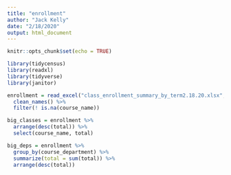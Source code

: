```yaml
---
title: "enrollment"
author: "Jack Kelly"
date: "2/18/2020"
output: html_document
---
```


```r
knitr::opts_chunk$set(echo = TRUE)
```

```r
library(tidycensus)
library(readxl)
library(tidyverse)
library(janitor)

enrollment = read_excel("class_enrollment_summary_by_term2.18.20.xlsx", skip = 3) %>%
  clean_names() %>%
  filter(! is.na(course_name))

big_classes = enrollment %>%
  arrange(desc(total)) %>%
  select(course_name, total)

big_deps = enrollment %>%
  group_by(course_department) %>%
  summarize(total = sum(total)) %>%
  arrange(desc(total))

```
